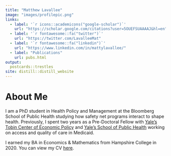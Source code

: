 ```yaml
---
title: "Matthew Lavallee"
image: "images/profilepic.png"
links:
  - label: '`r icons::academicons("google-scholar")`'
    url: "https://scholar.google.com/citations?user=5OUEFSUAAAAJ&hl=en"
  - label: '`r fontawesome::fa("twitter")`'
    url: "https://twitter.com/LavalleeMat"
  - label: '`r fontawesome::fa("linkedin")`'
    url: "https://www.linkedin.com/in/mattylavallee/"
  - label: "Publications"
    url: pubs.html
output: 
  postcards::trestles
site: distill::distill_website
---
```


<link rel="stylesheet" href="academicicons/css/academicons.min.css"/>

# About Me

I am a PhD student in Health Policy and Management at the Bloomberg School of Public Health studying how safety net programs interact to shape health. Previously, I spent two years as a Pre-Doctoral Fellow with [Yale's Tobin Center of Economic Policy](https://tobin.yale.edu/tobin-predoctoral-fellows) and [Yale's School of Public Health](https://ysph.yale.edu/) working on access and quality of care in Medicaid.

I earned my BA in Economics & Mathematics from Hampshire College in 2020. You can view my CV [here](./files/CV/cv2.pdf).